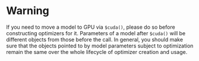 # Warning

If you need to move a model to GPU via `$cuda()`, please do so before constructing optimizers for it. Parameters of a model after `$cuda()` will be different objects from those before the call.
In general, you should make sure that the objects pointed to by model parameters subject to optimization remain the same over the whole lifecycle of optimizer creation and usage.
